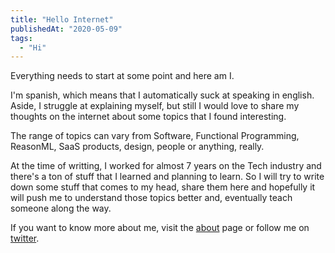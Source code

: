 ```yaml
---
title: "Hello Internet"
publishedAt: "2020-05-09"
tags:
  - "Hi"
---
```


Everything needs to start at some point and here am I.

I'm spanish, which means that I automatically suck at speaking in english. Aside, I struggle at explaining myself, but still I would love to share my thoughts on the internet about some topics that I found interesting.

The range of topics can vary from Software, Functional Programming, ReasonML, SaaS products, design, people or anything, really.

At the time of writting, I worked for almost 7 years on the Tech industry and there's a ton of stuff that I learned and planning to learn. So I will try to write down some stuff that comes to my head, share them here and hopefully it will push me to understand those topics better and, eventually teach someone along the way.

If you want to know more about me, visit the [about](/about) page or follow me on [twitter](https://twitter.com/davesnx).
